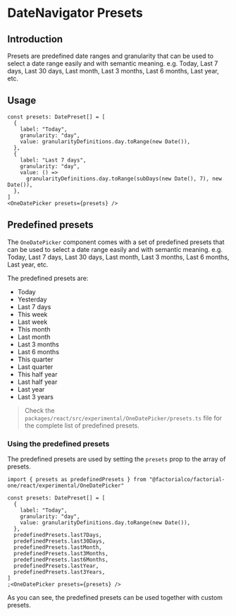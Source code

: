 
<Meta title="DateNavigator/Presets" />

# DateNavigator Presets

## Introduction

Presets are predefined date ranges and granularity that can be used to select a
date range easily and with semantic meaning. e.g. Today, Last 7 days, Last 30
days, Last month, Last 3 months, Last 6 months, Last year, etc.

## Usage

```tsx
const presets: DatePreset[] = [
  {
    label: "Today",
    granularity: "day",
    value: granularityDefinitions.day.toRange(new Date()),
  },
  {
    label: "Last 7 days",
    granularity: "day",
    value: () =>
      granularityDefinitions.day.toRange(subDays(new Date(), 7), new Date()),
  },
]
<OneDatePicker presets={presets} />
```

## Predefined presets

The `OneDatePicker` component comes with a set of predefined presets that can be
used to select a date range easily and with semantic meaning. e.g. Today, Last 7
days, Last 30 days, Last month, Last 3 months, Last 6 months, Last year, etc.

The predefined presets are:

- Today
- Yesterday
- Last 7 days
- This week
- Last week
- This month
- Last month
- Last 3 months
- Last 6 months
- This quarter
- Last quarter
- This half year
- Last half year
- Last year
- Last 3 years

> Check the `packages/react/src/experimental/OneDatePicker/presets.ts` file for
> the complete list of predefined presets.

### Using the predefined presets

The predefined presets are used by setting the `presets` prop to the array of
presets.

```tsx
import { presets as predefinedPresets } from "@factorialco/factorial-one/react/experimental/OneDatePicker"

const presets: DatePreset[] = [
  {
    label: "Today",
    granularity: "day",
    value: granularityDefinitions.day.toRange(new Date()),
  },
  predefinedPresets.last7Days,
  predefinedPresets.last30Days,
  predefinedPresets.lastMonth,
  predefinedPresets.last3Months,
  predefinedPresets.last6Months,
  predefinedPresets.lastYear,
  predefinedPresets.last3Years,
]
;<OneDatePicker presets={presets} />
```

As you can see, the predefined presets can be used together with custom presets.
